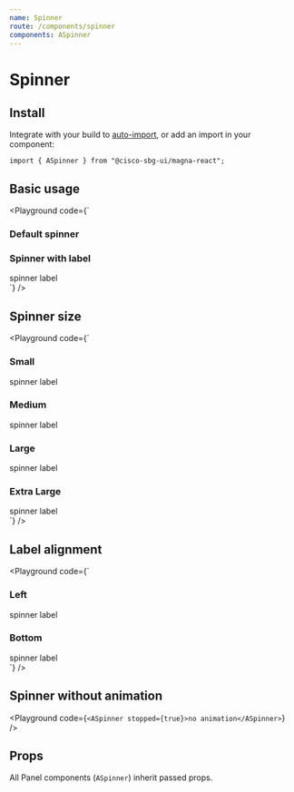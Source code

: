 ```yaml
---
name: Spinner
route: /components/spinner
components: ASpinner
---
```


# Spinner

## Install

Integrate with your build to [auto-import](/#integrating), or add an import in your component:

```
import { ASpinner } from "@cisco-sbg-ui/magna-react";
```

## Basic usage

<Playground
  code={`
<div>
    <h3>Default spinner</h3>
    <div>
      <ASpinner/>
  </div>
  <ADivider/>
  <div>
      <h3>Spinner with label</h3>
      <ASpinner>spinner label</ASpinner>
  </div>
</div>
`}
/>

## Spinner size

<Playground
  code={`
<div>
    <h3>Small</h3>
    <div>
      <ASpinner size="small">spinner label</ASpinner>
  </div>
  <ADivider/>
  <div>
      <h3>Medium</h3>
      <ASpinner size="medium">spinner label</ASpinner>
  </div>
  <ADivider/>
  <div>
      <h3>Large</h3>
      <ASpinner size="large">spinner label</ASpinner>
  </div>
  <ADivider/>
  <div>
      <h3>Extra Large</h3>
      <ASpinner size="extra-large">spinner label</ASpinner>
  </div>
</div>
`}
/>

## Label alignment

<Playground
  code={`
<div>
    <h3>Left</h3>
    <div>
      <ASpinner labelAlignment="right">spinner label</ASpinner>
  </div>
  <ADivider/>
  <div>
      <h3>Bottom</h3>
      <ASpinner labelAlignment="bottom">spinner label</ASpinner>
  </div>
</div>
`}
/>

## Spinner without animation

<Playground
  code={`
      <ASpinner stopped={true}>no animation</ASpinner>
`}
/>



## Props

All Panel components (`ASpinner`) inherit passed props.

<Props of="ASpinner" />

